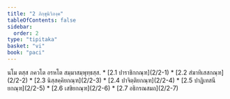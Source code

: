 ```yaml
---
title: "2 ภิกฺขุนิวิภงฺค"
tableOfContents: false
sidebar:
  order: 2
type: "tipitaka"
basket: "vi"
book: "paci"
---
```



<DynamicBreadcrumb />

<Paragraph number="2099" type="center" book="paci">
นโม ตสฺส ภควโต อรหโต สมฺมาสมฺพุทฺธสฺส.

</Paragraph>

<TableOfContents book="paci" section="2">
* [2.1 ปาราชิกกณฺฑ](2/2-1)
* [2.2 สํฆาทิเสสกณฺฑ](2/2-2)
* [2.3 นิสฺสคฺคิยกณฺฑ](2/2-3)
* [2.4 ปาจิตฺติยกณฺฑ](2/2-4)
* [2.5 ปาฏิเทสนียกณฺฑ](2/2-5)
* [2.6 เสขิยกณฺฑ](2/2-6)
* [2.7 อธิกรณสมถ](2/2-7)
</TableOfContents>
